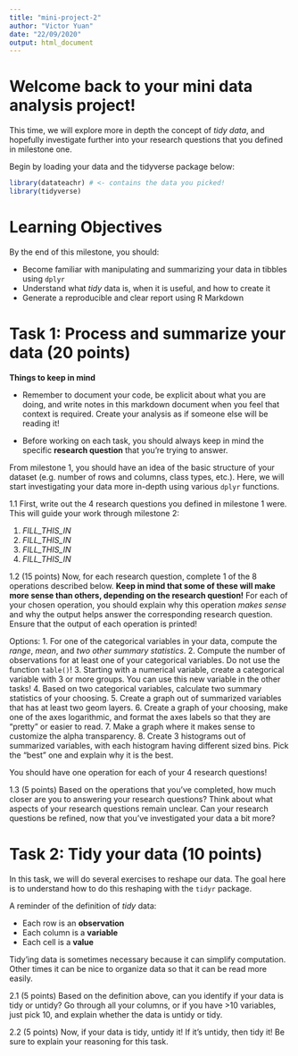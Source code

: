 ```yaml
---
title: "mini-project-2"
author: "Victor Yuan"
date: "22/09/2020"
output: html_document
---
```


# Welcome back to your mini data analysis project!

This time, we will explore more in depth the concept of *tidy data*, and hopefully investigate further into your research questions that you defined in milestone one.

Begin by loading your data and the tidyverse package below: 

```r
library(datateachr) # <- contains the data you picked!
library(tidyverse)
```

# Learning Objectives

By the end of this milestone, you should:

+ Become familiar with manipulating and summarizing your data in tibbles using `dplyr`
+ Understand what *tidy* data is, when it is useful, and how to create it
+ Generate a reproducible and clear report using R Markdown

# Task 1: Process and summarize your data (20 points)

**Things to keep in mind**

+ Remember to document your code, be explicit about what you are doing, and write notes in this markdown document when you feel that context is required. Create your analysis as if someone else will be reading it! 

+ Before working on each task, you should always keep in mind the specific **research question** that you're trying to answer.

From milestone 1, you should have an idea of the basic structure of your dataset (e.g. number of rows and columns, class types, etc.). Here, we will start investigating your data more in-depth using various `dplyr` functions. 

1.1 First, write out the 4 research questions you defined in milestone 1 were. This will guide your work through milestone 2:

1. *FILL_THIS_IN*
2. *FILL_THIS_IN*
3. *FILL_THIS_IN*
4. *FILL_THIS_IN*

1.2 (15 points) Now, for each research question, complete 1 of the 8 operations described below. **Keep in mind that some of these will make more sense than others, depending on the research question!** For each of your chosen operation, you should explain why this operation *makes sense* and why the output helps answer the corresponding research question. Ensure that the output of each operation is printed! 

Options:
1. For one of the categorical variables in your data, compute the *range*, *mean*, and *two other summary statistics*.
2. Compute the number of observations for at least one of your categorical variables. Do not use the function `table()`!
3. Starting with a numerical variable, create a categorical variable with 3 or more groups. You can use this new variable in the other tasks!
4. Based on two categorical variables, calculate two summary statistics of your choosing.
5. Create a graph out of summarized variables that has at least two geom layers.
6. Create a graph of your choosing, make one of the axes logarithmic, and format the axes labels so that they are "pretty" or easier to read. 
7. Make a graph where it makes sense to customize the alpha transparency.
8. Create 3 histograms out of summarized variables, with each histogram having different sized bins. Pick the "best" one and explain why it is the best.

You should have one operation for each of your 4 research questions!

<!-- Start your work below -->


<!-- End of your work -->

1.3 (5 points) Based on the operations that you've completed, how much closer are you to answering your research questions? Think about what aspects of your research questions remain unclear. Can your research questions be refined, now that you've investigated your data a bit more? 

# Task 2: Tidy your data (10 points)

In this task, we will do several exercises to reshape our data. The goal here is to understand how to do this reshaping with the `tidyr` package.

A reminder of the definition of *tidy* data:

- Each row is an **observation**
- Each column is a **variable**
- Each cell is a **value**

Tidy'ing data is sometimes necessary because it can simplify computation. Other times it can be nice to organize data so that it can be read more easily. 

2.1 (5 points) Based on the definition above, can you identify if your data is tidy or untidy? Go through all your columns, or if you have >10 variables, just pick 10, and explain whether the data is untidy or tidy.

<!-- Start your work below -->


<!-- End of your work -->

2.2 (5 points) Now, if your data is tidy, untidy it! If it's untidy, then tidy it! Be sure to explain your reasoning for this task.

<!-- Start your work below -->


<!-- End of your work -->
